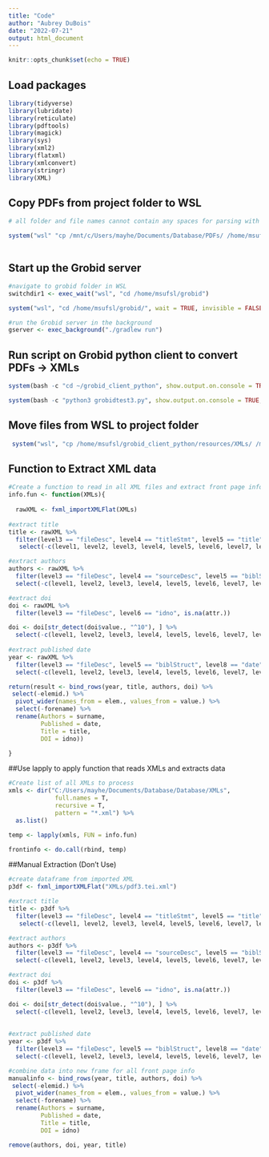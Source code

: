 ---
title: "Code"
author: "Aubrey DuBois"
date: "2022-07-21"
output: html_document
---

```{r setup, include=FALSE}
knitr::opts_chunk$set(echo = TRUE)
```

## Load packages

```{r load packages}


library(tidyverse)
library(lubridate)
library(reticulate)
library(pdftools)
library(magick)
library(sys)
library(xml2)
library(flatxml)
library(xmlconvert)
library(stringr)
library(XML)


```

## Copy PDFs from project folder to WSL

``` {r copy PDFs to virtual environment}

# all folder and file names cannot contain any spaces for parsing with Grobid so they should be adjusted before copying into the virtual environment 

system("wsl" "cp /mnt/c/Users/mayhe/Documents/Database/PDFs/ /home/msufsl/grobid_client_python/resources/PDFs/", wait = TRUE, invisible = FALSE, intern = TRUE, ignore.stdout = FALSE, ignore.stderr = FALSE)



```

## Start up the Grobid server

```{r Starting up Grobid server}

#navigate to grobid folder in WSL
switchdir1 <- exec_wait("wsl", "cd /home/msufsl/grobid")

system("wsl", "cd /home/msufsl/grobid/", wait = TRUE, invisible = FALSE, intern = TRUE, ignore.stdout = FALSE, ignore.stderr = FALSE)

#run the Grobid server in the background
gserver <- exec_background("./gradlew run")


```

## Run script on Grobid python client to convert PDFs -> XMLs

```{r convert PDFs to XMLs}

system(bash -c "cd ~/grobid_client_python", show.output.on.console = TRUE, minimized = FALSE, wait = TRUE)

system(bash -c "python3 grobidtest3.py", show.output.on.console = TRUE, minimized = FALSE, wait = TRUE)

```

## Move files from WSL to project folder

```{r copying files out of virtual environment}
 system("wsl", "cp /home/msufsl/grobid_client_python/resources/XMLs/ /mnt/c/Users/mayhe/Documents/Database")

```

## Function to Extract XML data

```{r function to extract XML data}

#Create a function to read in all XML files and extract front page info
info.fun <- function(XMLs){
  
  rawXML <- fxml_importXMLFlat(XMLs)
  
#extract title
title <- rawXML %>%
  filter(level3 == "fileDesc", level4 == "titleStmt", level5 == "title", elem. == "title", is.na(attr.)) %>%
   select(-c(level1, level2, level3, level4, level5, level6, level7, level8, level9, level10, attr.))

#extract authors
authors <- rawXML %>%
  filter(level3 == "fileDesc", level4 == "sourceDesc", level5 == "biblStruct", level8 == "persName", value. != "NA", value. != "first", value. != "middle") %>%
  select(-c(level1, level2, level3, level4, level5, level6, level7, level8, level9, level10, attr.))

#extract doi
doi <- rawXML %>%
  filter(level3 == "fileDesc", level6 == "idno", is.na(attr.))

doi <- doi[str_detect(doi$value., "^10"), ] %>%
  select(-c(level1, level2, level3, level4, level5, level6, level7, level8, level9, level10, attr.))
  
#extract published date
year <- rawXML %>%
  filter(level3 == "fileDesc", level5 == "biblStruct", level8 == "date", attr. == "when") %>%
  select(-c(level1, level2, level3, level4, level5, level6, level7, level8, level9, level10, attr.))  

return(result <- bind_rows(year, title, authors, doi) %>%
 select(-elemid.) %>%
  pivot_wider(names_from = elem., values_from = value.) %>%
  select(-forename) %>%
  rename(Authors = surname,
         Published = date,
         Title = title, 
         DOI = idno))  

}


```

##Use lapply to apply function that reads XMLs and extracts data
```{r lapply}

#Create list of all XMLs to process
xmls <- dir("C:/Users/mayhe/Documents/Database/Database/XMLs",
             full.names = T,
             recursive = T,
             pattern = "*.xml") %>%
  as.list()

temp <- lapply(xmls, FUN = info.fun)

frontinfo <- do.call(rbind, temp)


```

##Manual Extraction (Don't Use)
```{r manual extraction}

#create dataframe from imported XML  
p3df <- fxml_importXMLFlat("XMLs/pdf3.tei.xml")

#extract title
title <- p3df %>%
  filter(level3 == "fileDesc", level4 == "titleStmt", level5 == "title", elem. == "title", is.na(attr.)) %>%
   select(-c(level1, level2, level3, level4, level5, level6, level7, level8, level9, level10, attr.))

#extract authors
authors <- p3df %>%
  filter(level3 == "fileDesc", level4 == "sourceDesc", level5 == "biblStruct", level8 == "persName", value. != "NA", value. != "first", value. != "middle") %>%
  select(-c(level1, level2, level3, level4, level5, level6, level7, level8, level9, level10, attr.))

#extract doi
doi <- p3df %>%
  filter(level3 == "fileDesc", level6 == "idno", is.na(attr.))

doi <- doi[str_detect(doi$value., "^10"), ] %>%
  select(-c(level1, level2, level3, level4, level5, level6, level7, level8, level9, level10, attr.))
  
  
#extract published date
year <- p3df %>%
  filter(level3 == "fileDesc", level5 == "biblStruct", level8 == "date", attr. == "when") %>%
  select(-c(level1, level2, level3, level4, level5, level6, level7, level8, level9, level10, attr.))

#combine data into new frame for all front page info
manualinfo <- bind_rows(year, title, authors, doi) %>%
 select(-elemid.) %>%
  pivot_wider(names_from = elem., values_from = value.) %>%
  select(-forename) %>%
  rename(Authors = surname,
         Published = date,
         Title = title, 
         DOI = idno)

remove(authors, doi, year, title)

```
